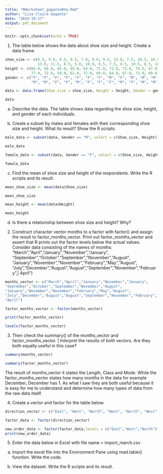 ```yaml
---
title: "RWorksheet_gagante#4a.Rmd"
author: "Liza Claire Gagante"
date: "2024-10-17"
output: pdf_document
---
```


```r
knitr::opts_chunk$set(echo = TRUE)
```

1. The table below shows the data about shoe size and height. Create a data frame.
```r
shoe_size <- c(6.5, 9.0, 8.5, 8.5, 7.0, 9.0, 9.5, 13.0, 7.5, 10.5, 10.5, 12.0, 10.5, 
               13.0, 11.5, 8.5, 5.0, 10.0, 6.5, 7.5, 8.5, 10.5, 8.5, 10.5, 11.0, 9.0, 13.0)
height <- c(66.0, 68.0, 65.0, 65.0, 64.0, 71.0, 72.0, 72.0, 74.5, 67.0, 74.5, 71.0, 71.0,
            77.0, 72.0, 59.0, 62.0, 72.0, 66.0, 64.0, 67.0, 73.0, 69.0, 72.0, 70.0, 69.0, 70.0)
gender <- c("F", "F", "F", "F", "F", "F", "F", "M", "F", "M", "M", "M", "M", 
            "M", "M", "F", "F", "M", "F", "F", "F", "M", "F", "M", "M", "M", "M")

data <- data.frame(Shoe_size = shoe_size, Height = height, Gender = gender)

data
```

a. Describe the data.
  The table shows data regarding the shoe size, height, and gender of each individuals.

b. Create a subset by males and females with their corresponding shoe size and height.
What its result? Show the R scripts.
```r
male_data <- subset(data, Gender == "M", select = c(Shoe_size, Height))

male_data
```

```r
female_data <- subset(data, Gender == "F", select = c(Shoe_size, Height))

female_data
```


c. Find the mean of shoe size and height of the respondents. Write the R scripts and its
result.
```r
mean_shoe_size <- mean(data$Shoe_size)

mean_shoe_size

mean_height <- mean(data$Height)

mean_height
```

d. Is there a relationship between shoe size and height? Why?


2. Construct character vector months to a factor with factor() and assign the result to
factor_months_vector. Print out factor_months_vector and assert that R prints out
the factor levels below the actual values.
Consider data consisting of the names of months:
"March","April","January","November","January",
"September","October","September","November","August",
"January","November","November","February","May","August",
"July","December","August","August","September","November","February",|
April")

```r
months_vector <- c("March","April","January","November","January",
"September","October","September","November","August",
"January","November","November","February","May","August",
"July","December","August","August","September","November","February",
"April")

factor_months_vector <- factor(months_vector)

print(factor_months_vector)

levels(factor_months_vector)
```
3. Then check the summary() of the months_vector and factor_months_vector. | Interpret the results of both vectors. Are they both equally useful in this case?
```r
summary(months_vector)
```
```r
summary(factor_months_vector)
```
The result of months_vector it states the Length, Class and Mode. While the factor_months_vector states how many months in the data for example December, December has 1. As what I saw they are both useful because it is easy for me to understand and determine how many types of data from the raw data itself.

4. Create a vector and factor for the table below.
```r
direction_vector <- c("East", "West", "North", "West", "North", "West", "North", "West")

factor_data <- factor(direction_vector)

new_order_data <- factor(factor_data,levels = c("East","West","North"))
print(new_order_data)
```
5. Enter the data below in Excel with file name = import_march.csv
a. Import the excel file into the Environment Pane using read.table() function.
Write the code.

b. View the dataset. Write the R scripts and its result.
